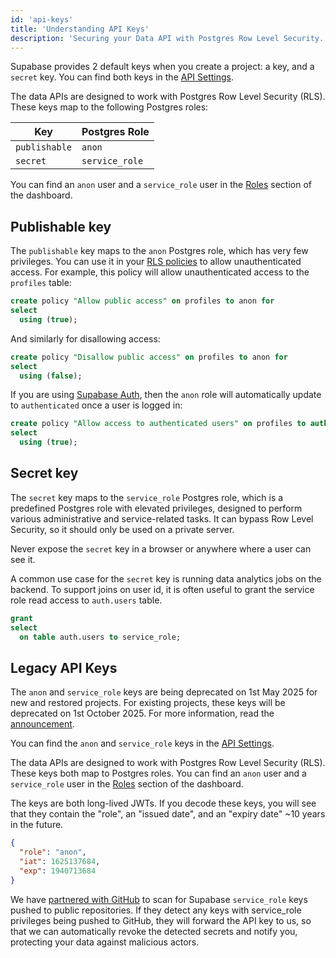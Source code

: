 ```yaml
---
id: 'api-keys'
title: 'Understanding API Keys'
description: 'Securing your Data API with Postgres Row Level Security.'
---
```


Supabase provides 2 default keys when you create a project: a <PublishableKey/> key, and a `secret` key. You can find both keys in the [API Settings](https://supabase.com/dashboard/project/_/settings/api).

The data APIs are designed to work with Postgres Row Level Security (RLS). These keys map to the following Postgres roles:

| Key           | Postgres Role  |
| ------------- | -------------- |
| `publishable` | `anon`         |
| `secret`      | `service_role` |

You can find an `anon` user and a `service_role` user in the [Roles](http://supabase.com/dashboard/project/_/database/roles) section of the dashboard.

## Publishable key

The `publishable` key maps to the `anon` Postgres role, which has very few privileges. You can use it in your [RLS policies](/docs/guides/database/postgres/row-level-security) to allow unauthenticated access. For example, this policy will allow unauthenticated access to the `profiles` table:

```sql
create policy "Allow public access" on profiles to anon for
select
  using (true);
```

And similarly for disallowing access:

```sql
create policy "Disallow public access" on profiles to anon for
select
  using (false);
```

If you are using [Supabase Auth](/docs/guides/auth/overview), then the `anon` role will automatically update to `authenticated` once a user is logged in:

```sql
create policy "Allow access to authenticated users" on profiles to authenticated for
select
  using (true);
```

## Secret key

The `secret` key maps to the `service_role` Postgres role, which is a predefined Postgres role with elevated privileges, designed to perform various administrative and service-related tasks. It can bypass Row Level Security, so it should only be used on a private server.

<Admonition type="caution">

Never expose the `secret` key in a browser or anywhere where a user can see it.

</Admonition>

A common use case for the `secret` key is running data analytics jobs on the backend. To support joins on user id, it is often useful to grant the service role read access to `auth.users` table.

```sql
grant
select
  on table auth.users to service_role;
```

## Legacy API Keys

<Admonition type="warning" label="Legacy API keys">

The `anon` and `service_role` keys are being deprecated on 1st May 2025 for new and restored projects. For existing projects, these keys will be deprecated on 1st October 2025. For more information, read the [announcement](https://github.com/orgs/supabase/discussions/29260).

</Admonition>

You can find the `anon` and `service_role` keys in the [API Settings](https://supabase.com/dashboard/project/_/settings/api).

The data APIs are designed to work with Postgres Row Level Security (RLS). These keys both map to Postgres roles. You can find an `anon` user and a `service_role` user in the [Roles](http://supabase.com/dashboard/project/_/database/roles) section of the dashboard.

The keys are both long-lived JWTs. If you decode these keys, you will see that they contain the "role", an "issued date", and an "expiry date" ~10 years in the future.

```json
{
  "role": "anon",
  "iat": 1625137684,
  "exp": 1940713684
}
```

We have [partnered with GitHub](https://github.blog/changelog/2022-03-28-supabase-is-now-a-github-secret-scanning-partner/) to scan for Supabase `service_role` keys pushed to public repositories.
If they detect any keys with service_role privileges being pushed to GitHub, they will forward the API key to us, so that we can automatically revoke the detected secrets and notify you, protecting your data against malicious actors.
